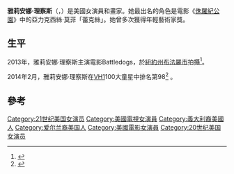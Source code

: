 {{藝人
| 姓名 = 雅莉安娜·理察斯
| 類型 = 女演員
| 圖片 = Ariana richards.jpg
| 圖片簡介 = 
| 英文名 = Ariana  Richards
| 國籍 = {{USA}}
| 出生名 = Ariana Clarice Richards
| 出生日期 = {{birth date and age|1979|09|11}}
| 出生地點 = [[美國|美國]][[加州|加州]]希爾茲堡
| 職業 = 演員
| 語言 = 英文
}}
'''雅莉安娜·理察斯'''（{{lang-en|Ariana Richards}}，{{bd|1979年|9月11日}}）是美國女演員和畫家。她最出名的角色是電影《[[侏羅紀公園|侏羅紀公園]]》中的亞力克西絲·莫菲「蕾克絲」。她曾多次獲得年輕藝術家獎。

==生平==
2013年，雅莉安娜·理察斯主演電影Battledogs，於[[紐約州|紐約州]][[布法羅市|布法羅市]]拍攝<ref>{{Cite web |url=http://www.buffalonews.com/apps/pbcs.dll/article?AID=%2F20120918%2FCITYANDREGION%2F120919050%2F1109 |title=存档副本 |access-date=2022-03-08 |archive-date=2016-05-29 |archive-url=https://web.archive.org/web/20160529131208/http://www.buffalonews.com/apps/pbcs.dll/article?AID=%2F20120918%2FCITYANDREGION%2F120919050%2F1109 |dead-url=no }}</ref>。

2014年2月，雅莉安娜·理察斯在[[VH1|VH1]]100大童星中排名第98<ref>{{cite web|title=VH1′s 100 Greatest Kid Stars Of All Time|url=http://www.vh1.com/celebrity/2014-02-13/100-greatest-child-stars/|accessdate=21 February 2014|archive-date=2015-08-15|archive-url=https://web.archive.org/web/20150815193050/http://www.vh1.com/celebrity/2014-02-13/100-greatest-child-stars/|dead-url=no}}</ref> 。

== 參考 ==
{{Reflist}}

{{Authority control}}
[[Category:21世纪美国女演员|Category:21世纪美国女演员]]
[[Category:美國電視女演員|Category:美國電視女演員]]
[[Category:義大利裔美國人|Category:義大利裔美國人]]
[[Category:爱尔兰裔美国人|Category:爱尔兰裔美国人]]
[[Category:美國電影女演員|Category:美國電影女演員]]
[[Category:20世纪美国女演员|Category:20世纪美国女演员]]
{{DEFAULTSORT:Richards, Ariana}}